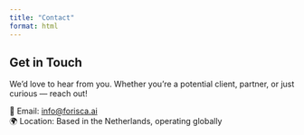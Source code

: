 ---
title: "Contact"
format: html
---

## Get in Touch

We’d love to hear from you. Whether you’re a potential client, partner, or just curious — reach out!

📧 Email: [info\@forisca.ai](mailto:info@forisca.ai)\
🌍 Location: Based in the Netherlands, operating globally
